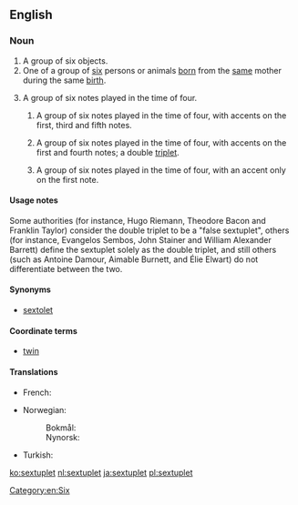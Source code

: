 ==English==
{{wikipedia}}

===Noun===
{{en-noun}}

# A group of six objects.
# One of a group of [[six]] persons or animals [[born]] from the [[same]] mother during the same [[birth]].
# {{context|music|lang=en}} A group of six notes played in the time of four.
## {{context|music|proscribed|lang=en}} A group of six notes played in the time of four, with accents on the first, third and fifth notes.
## {{context|music|proscribed|lang=en}} A group of six notes played in the time of four, with accents on the first and fourth notes; a double [[triplet]].
## {{context|music|proscribed|lang=en}} A group of six notes played in the time of four, with an accent only on the first note.

====Usage notes====

Some authorities (for instance, Hugo Riemann, Theodore Bacon and Franklin Taylor) consider the double triplet to be a "false sextuplet", others (for instance, Evangelos Sembos, John Stainer and William Alexander Barrett) define the sextuplet solely as the double triplet, and still others (such as Antoine Damour, Aimable Burnett, and Élie Elwart) do not differentiate between the two.

====Synonyms====
* {{sense|six notes played in the time of four}} [[sextolet]]

====Coordinate terms====
* {{sense|one of six born together}} [[twin]] {{coefficient}}

====Translations====
{{trans-top|one of six born together}}
* French: {{t+|fr|sextuplé}}
{{trans-mid}}
* Norwegian:
*: Bokmål: {{t|nb|seksling|m}}
*: Nynorsk: {{t|nn|seksling|m}}
* Turkish: {{t+|tr|altız}}
{{trans-bottom}}

[[Category:en:Six]]

[[ko:sextuplet]]
[[nl:sextuplet]]
[[ja:sextuplet]]
[[pl:sextuplet]]